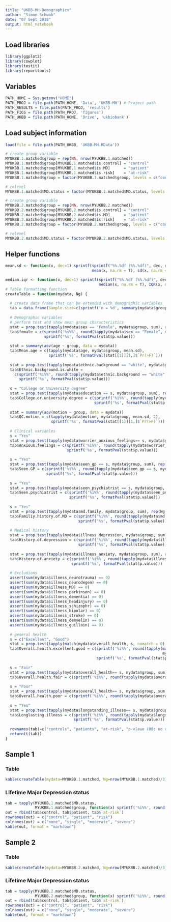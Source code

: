 ```yaml
---
title: "UKBB-MH-Demographics"
author: "Simon Schwab"
date: "07 Sept 2018"
output: html_notebook
---
```


## Load libraries
```r
library(ggplot2)
library(cowplot)
library(testit)
library(reporttools)
```

## Variables
```r
PATH_HOME = Sys.getenv("HOME")
PATH_PROJ = file.path(PATH_HOME, 'Data', 'UKBB-MH') # Project path
PATH_RESULTS = file.path(PATH_PROJ, 'results')
PATH_FIGS = file.path(PATH_PROJ, 'figures')
PATH_UKBB = file.path(PATH_HOME, 'Drive', 'ukbiobank')
```

## Load subject information
```r
load(file = file.path(PATH_UKBB, 'UKBB-MH.RData'))

# create group variable
MYUKBB.1.matched$group = rep(NA, nrow(MYUKBB.1.matched))
MYUKBB.1.matched$group[MYUKBB.1.matched$is.control] = "control"
MYUKBB.1.matched$group[MYUKBB.1.matched$is.MD]      = "patient"
MYUKBB.1.matched$group[MYUKBB.1.matched$is.risk]    = "at-risk"
MYUKBB.1.matched$group = factor(MYUKBB.1.matched$group, levels = c("control", "patient", "at-risk"))

# relevel
MYUKBB.1.matched$MD.status = factor(MYUKBB.1.matched$MD.status, levels = c("none", "single", "moderate", "severe"))

# create group variable
MYUKBB.2.matched$group = rep(NA, nrow(MYUKBB.2.matched))
MYUKBB.2.matched$group[MYUKBB.2.matched$is.control] = "control"
MYUKBB.2.matched$group[MYUKBB.2.matched$is.MD]      = "patient"
MYUKBB.2.matched$group[MYUKBB.2.matched$is.risk]    = "at-risk"
MYUKBB.2.matched$group = factor(MYUKBB.2.matched$group, levels = c("control", "patient", "at-risk"))

# relevel
MYUKBB.2.matched$MD.status = factor(MYUKBB.2.matched$MD.status, levels = c("none", "single", "moderate", "severe"))
```

## Helper functions
```r
mean.sd <- function(x, dec=1) sprintf(sprintf("%%.%df (%%.%df)", dec, dec),
                                      mean(x, na.rm = T), sd(x, na.rm = T))

median.iqr <- function(x, dec=1) sprintf(sprintf("%%.%df (%%.%df)", dec, dec),
                                         median(x, na.rm = T), IQR(x, na.rm = T))
# Table formatting function
createTable = function(mydata, Ng) {
  
  # create data frame that can be extended with demographic variables
  tab = data.frame(Sample.size=c(sprintf('n = %d', summary(mydata$group)), ""))
  
  # Demographic variables
  # perform test and show mean group characteristics
  stat = prop.test(tapply(mydata$sex == "Female", mydata$group, sum), rep(Ng, 3))
  tab$female = c(sprintf('%s%%', round(tapply(mydata$sex == "Female", mydata$group, sum)/Ng, digits = 2)*100), 
                 sprintf('%s', formatPval(stat$p.value)))
  
  stat = summary(aov(age ~ group, data = mydata))
  tab$Mean.age = c(tapply(mydata$age, mydata$group, mean.sd),
                   sprintf('%s', formatPval(stat[[1]][1,]$`Pr(>F)`)))
  
  stat = prop.test(tapply(mydata$ethnic.background == "white", mydata$group, sum), rep(Ng, 3))
  tab$Ethnic.background.is.white = 
    c(sprintf('%i%%', round(tapply(mydata$ethnic.background == "white", mydata$group, sum)/Ng*100)),
      sprintf('%s', formatPval(stat$p.value)))
  
  s = "College or University degree"
  stat = prop.test(tapply(mydata$education == s, mydata$group, sum), rep(Ng, 3))
  tab$College.or.university.degree = c(sprintf('%i%%', round(tapply(mydata$education == s, mydata$group, sum)/Ng*100)), 
                                       sprintf('%s', formatPval(stat$p.value)))
  
  stat = summary(aov(motion ~ group, data = mydata))
  tab$QC.motion = c(tapply(mydata$motion, mydata$group, mean.sd, 2),
                    sprintf('%s', formatPval(stat[[1]][1,]$`Pr(>F)`)))
  
  # Clinical variables
  s = "Yes"
  stat = prop.test(tapply(mydata$worrier_anxious_feelings== s, mydata$group, sum), rep(Ng, 3))
  tab$Anxious.feelings = c(sprintf('%i%%', round(tapply(mydata$worrier_anxious_feelings == s, mydata$group, sum)/Ng*100)), 
                           sprintf('%s', formatPval(stat$p.value)))
  
  s = "Yes"
  stat = prop.test(tapply(mydata$seen_gp == s, mydata$group, sum), rep(Ng, 3))
  tab$Seen.GP = c(sprintf('%i%%', round(tapply(mydata$seen_gp == s, mydata$group, sum)/Ng*100)), 
                  sprintf('%s', formatPval(stat$p.value)))
  
  s = "Yes"
  stat = prop.test(tapply(mydata$seen_psychiatrist == s, mydata$group, sum), rep(Ng, 3))
  tab$Seen.psychiatrist = c(sprintf('%i%%', round(tapply(mydata$seen_psychiatrist == s, mydata$group, sum)/Ng*100)), 
                            sprintf('%s', formatPval(stat$p.value)))
  
  s = "Yes"
  stat = prop.test(tapply(mydata$md.family, mydata$group, sum), rep(Ng, 3))
  tab$Familiy.history.of.MD = c(sprintf('%i%%', round(tapply(mydata$md.family, mydata$group, sum)/Ng*100)), 
                                sprintf('%s', formatPval(stat$p.value)))
  
  # Medical history
  stat = prop.test(tapply(mydata$illness_depression, mydata$group, sum), rep(Ng, 3))
  tab$History.of.depression = c(sprintf('%i%%', round(tapply(mydata$illness_depression, mydata$group, sum)/Ng*100)), 
                                sprintf('%s', formatPval(stat$p.value)))
  
  stat = prop.test(tapply(mydata$illness_anxiety, mydata$group, sum), rep(Ng, 3))
  tab$History.of.anxiety = c(sprintf('%i%%', round(tapply(mydata$illness_anxiety, mydata$group, sum)/Ng*100)), 
                             sprintf('%s', formatPval(stat$p.value)))
  
  # Excludions
  assert(sum(mydata$illness_neurotrauma) == 0)
  assert(sum(mydata$illness_neurodegen) == 0)
  assert(sum(mydata$illness_MD) == 0)
  assert(sum(mydata$illness_parkinson) == 0)
  assert(sum(mydata$illness_dementia) == 0)
  assert(sum(mydata$illness_headinjury) == 0)
  assert(sum(mydata$illness_schizophr) == 0)
  assert(sum(mydata$illness_bipolar) == 0)
  assert(sum(mydata$illness_stroke) == 0)
  assert(sum(mydata$illness_demyelin) == 0)
  assert(sum(mydata$illness_guillain) == 0)
  
  # general health
  s = c("Excellent", "Good")
  stat = prop.test(tapply(match(mydata$overall_health, s, nomatch = 0) > 0, mydata$group, sum), rep(Ng, 3))
  tab$Overall.health.excellent.good = c(sprintf('%i%%', round(tapply(match(mydata$overall_health, s, nomatch = 0) > 0,
                                                                     mydata$group, sum)/Ng*100)), 
                                        sprintf('%s', formatPval(stat$p.value)))
  
  s = "Fair"
  stat = prop.test(tapply(mydata$overall_health== s, mydata$group, sum), rep(Ng, 3))
  tab$Overall.health.fair = c(sprintf('%i%%', round(tapply(mydata$overall_health == s, mydata$group, sum)/Ng*100)), "")
  
  s = "Poor"
  stat = prop.test(tapply(mydata$overall_health== s, mydata$group, sum), rep(Ng, 3))
  tab$Overall.health.poor = c(sprintf('%i%%', round(tapply(mydata$overall_health == s, mydata$group, sum)/Ng*100)), "")
  
  s = "Yes"
  stat = prop.test(tapply(mydata$longstanding_illness== s, mydata$group, sum), rep(Ng, 3))
  tab$Longlasting.illness = c(sprintf('%i%%', round(tapply(mydata$longstanding_illness == s, mydata$group, sum)/Ng*100)),
                              sprintf('%s', formatPval(stat$p.value)))
  
  rownames(tab)=c("controls", "patients", "at-risk", "p-vlaue (H0: no difference)")
  return(t(tab))
}
```

## Sample 1

### Table
```r
kable(createTable(mydata=MYUKBB.1.matched, Ng=nrow(MYUKBB.1.matched)/3), format = 'markdown')
```

### Lifetime Major Depression status
```r
tab = tapply(MYUKBB.1.matched$MD.status, 
             MYUKBB.1.matched$group, function(x) sprintf('%i%%', round(summary(x)/(nrow(MYUKBB.1.matched)/3)*100)))
out = rbind(tab$control, tab$patient, tab$`at-risk`)
rownames(out) = c("control", "patient", "risk")
colnames(out) = c("none", "single", "moderate", "severe")
kable(out, format = "markdown")
```

## Sample 2

### Table
```r
kable(createTable(mydata=MYUKBB.2.matched, Ng=nrow(MYUKBB.2.matched)/3), format = 'markdown')
```

### Lifetime Major Depression status
```r
tab = tapply(MYUKBB.2.matched$MD.status, 
             MYUKBB.2.matched$group, function(x) sprintf('%i%%', round(summary(x)/(nrow(MYUKBB.2.matched)/3)*100)))
out = rbind(tab$control, tab$patient, tab$`at-risk`)
rownames(out) = c("control", "patient", "risk")
colnames(out) = c("none", "single", "moderate", "severe")
kable(out, format = "markdown")
```



